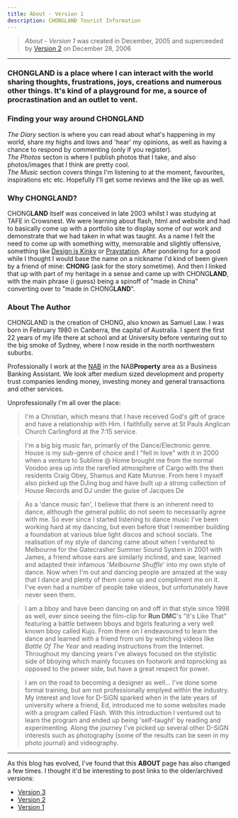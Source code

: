 ```yaml
---
title: About - Version 1
description: CHONGLAND Tourist Information
---
```


> _About - Version 1_ was created in December, 2005
> and superceeded by [Version 2](about-v2) on December 28, 2006

---

### CHONG**LAND** is a place where I can interact with the world sharing thoughts, frustrations, joys, creations and numerous other things. It\'s kind of a playground for me, a source of procrastination and an outlet to vent.

### Finding your way around CHONG**LAND**

_The Diary_ section is where you can read about what\'s happening in my world, share my highs and lows and \'hear\' my opinions, as well as having a chance to respond by commenting (only if you register).  
_The Photos_ secton is where I publish photos that I take, and also photos/images that I think are pretty cool.  
_The Music_ section covers things I\'m listening to at the moment, favourites, inspirations etc etc. Hopefully I\'ll get some reviews and the like up as well.

### Why CHONG**LAND**?

CHONG**LAND** itself was conceived in late 2003 whilst I was studying at TAFE in Crowsnest. We were learning about flash, html and website and had to basically come up with a portfolio site to display some of our work and demonstrate that we had taken in what was taught. As a name I felt the need to come up with something witty, memorable and slightly offensive, something like [Design is Kinky](https://www.designiskinky.net) or [Praystation](https://www.praystation.com). After pondering for a good while I thought I would base the name on a nickname I\'d kind of been given by a friend of mine: **CHONG** (ask for the story sometime). And then I linked that up with part of my heritage in a sense and came up with CHONG**LAND**, with the main phrase (i guess) being a spinoff of \"made in China\" converting over to \"made in CHONG**LAND**\".

### About The Author

CHONGLAND is the creation of CHONG, also known as Samuel Law. I was born in February 1980 in Canberra, the capital of Australia. I spent the first 22 years of my life there at school and at University before venturing out to the big smoke of Sydney, where I now reside in the north northwestern suburbs.

Professionally I work at the [NAB](https://nab.com.au) in the NAB**Property** area as a Business Banking Assistant. We look after medium sized development and property trust companies lending money, investing money and general transactions and other services.

Unprofessionally I\'m all over the place:

> I\'m a Christian, which means that I have received God\'s gift of grace and have a relationship with Him. I faithfully serve at St Pauls Anglican Church Carlingford at the 7:15 service.

> I\'m a big big music fan, primarily of the Dance/Electronic genre. House is my sub-genre of choice and I \"fell in love\" with it in 2000 when a venture to Sublime @ Home brought me from the normal Voodoo area up into the rarefied atmosphere of Cargo with the then residents Craig Obey, Shamus and Kate Munroe. From here I myself also picked up the DJing bug and have built up a strong collection of House Records and DJ under the guise of Jacques De

> As a \'dance music fan\', I believe that there is an inherent need to dance, although the general public do not seem to necessarily agree with me. So ever since I started listening to dance music I\'ve been working hard at my dancing, but even before that I remember building a foundation at various blue light discos and school socials. The realisation of my style of dancing came about when I ventured to Melbourne for the Gatecrasher Summer Sound System in 2001 with James, a friend whose ears are similarly inclined, and saw, learned and adapted their infamous \'_Melbourne Shuffle_\' into my own style of dance. Now when I\'m out and dancing people are amazed at the way that I dance and plenty of them come up and compliment me on it. I\'ve even had a number of people take videos, but unfortunately have never seen them.

> I am a bboy and have been dancing on and off in that style since 1998 as well, ever since seeing the film-clip for **Run DMC**\'s \"It\'s Like That\" featuring a battle between bboys and bgirls featuring a very well known bboy called Kujo. From there on I endeavoured to learn the dance and learned with a friend from uni by watching videos like _Battle Of The Year_ and reading instructions from the Internet. Throughout my dancing years I\'ve always focused on the stylistic side of bboying which mainly focuses on footwork and toprocking as opposed to the power side, but have a great respect for power.

> I am on the road to becoming a designer as well...
> I\'ve done some formal training, but am not professionally emplyed within the industry. My interest and love for D-SiGN sparked when in the late years of university where a friend, Ed, introduced me to some websites made with a program called Flash. With this introduction I ventured out to learn the program and ended up being \'self-taught\' by reading and experimenting. Along the journey I\'ve picked up several other D-SiGN interests such as photography (some of the results can be seen in my photo journal) and videography.

---

As this blog has evolved, I've found that this **ABOUT** page has also changed a few times. I thought it'd be interesting to post links to the older/archived versions:

- [Version 3](about-v3)
- [Version 2](about-v2)
- [Version 1](about-v1)
